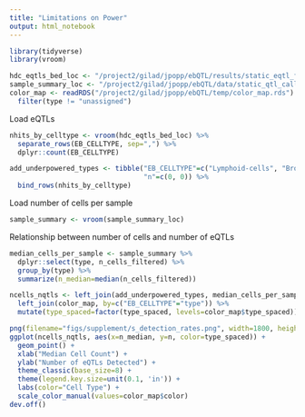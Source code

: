 ```yaml
---
title: "Limitations on Power"
output: html_notebook
---
```


```r
library(tidyverse)
library(vroom)
```

```r
hdc_eqtls_bed_loc <- "/project2/gilad/jpopp/ebQTL/results/static_eqtl_followup/qtl_sets/tensorqtl/original/signif_variant_gene_pairs.bed"
sample_summary_loc <- "/project2/gilad/jpopp/ebQTL/data/static_qtl_calling/eb_cellid/pseudobulk_tmm/basic/sample_summary_manual.tsv"
color_map <- readRDS("/project2/gilad/jpopp/ebQTL/temp/color_map.rds") %>%
  filter(type != "unassigned")
```

Load eQTLs
```r
nhits_by_celltype <- vroom(hdc_eqtls_bed_loc) %>%
  separate_rows(EB_CELLTYPE, sep=",") %>%
  dplyr::count(EB_CELLTYPE)

add_underpowered_types <- tibble("EB_CELLTYPE"=c("Lymphoid-cells", "Bronchiolar-and-alveolar-epithelial-cells"),
                                 "n"=c(0, 0)) %>%
  bind_rows(nhits_by_celltype)
```

Load number of cells per sample
```r
sample_summary <- vroom(sample_summary_loc)
```
Relationship between number of cells and number of eQTLs
```r

median_cells_per_sample <- sample_summary %>%
  dplyr::select(type, n_cells_filtered) %>%
  group_by(type) %>%
  summarize(n_median=median(n_cells_filtered)) 

ncells_nqtls <- left_join(add_underpowered_types, median_cells_per_sample, by=c("EB_CELLTYPE"="type")) %>%
  left_join(color_map, by=c("EB_CELLTYPE"="type")) %>%
  mutate(type_spaced=factor(type_spaced, levels=color_map$type_spaced))

png(filename="figs/supplement/s_detection_rates.png", width=1800, height=900, res=300)
ggplot(ncells_nqtls, aes(x=n_median, y=n, color=type_spaced)) +
  geom_point() +
  xlab("Median Cell Count") +
  ylab("Number of eQTLs Detected") +
  theme_classic(base_size=8) + 
  theme(legend.key.size=unit(0.1, 'in')) +
  labs(color="Cell Type") +
  scale_color_manual(values=color_map$color)
dev.off()
```


